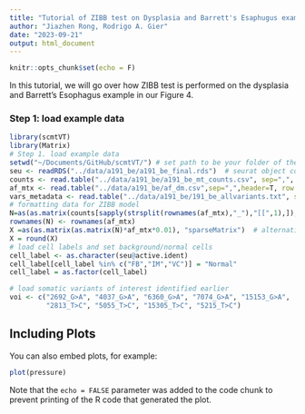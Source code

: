 ```yaml
---
title: "Tutorial of ZIBB test on Dysplasia and Barrett's Esaphugus example"
author: "Jiazhen Rong, Rodrigo A. Gier"
date: "2023-09-21"
output: html_document
---
```


```r
knitr::opts_chunk$set(echo = F)
```

In this tutorial, we will go over how ZIBB test is performed on the dysplasia and Barrett's Esophagus example in our Figure 4.

### Step 1: load example data
```r
library(scmtVT)
library(Matrix)
# Step 1. load example data
setwd("~/Documents/GitHub/scmtVT/") # set path to be your folder of the package downloaded in the system
seu <- readRDS("../data/a191_be/a191_be_final.rds")  # seurat object containing scRNA-Seq result and cluster annotations
counts <- read.table("../data/a191_be/a191_be_mt_counts.csv", sep=",", header=T, row.names = 1) # total varaint count matrix
af_mtx <- read.table("../data/a191_be/af_dm.csv",sep=",",header=T, row.names = 1) # alternate allele variant count matrix
vars_metadata <- read.table("../data/a191_be/191_be_allvariants.txt", sep="\t", header=T, row.names = 1) # metadata of the variants
# formatting data for ZIBB model 
N=as(as.matrix(counts[sapply(strsplit(rownames(af_mtx),"_"),"[[",1),]), "sparseMatrix") # total count coverage, variant x cell
rownames(N) <- rownames(af_mtx)
X =as(as.matrix(as.matrix(N)*af_mtx*0.01), "sparseMatrix")  # alternative allele count coverage, variant x cell
X = round(X)
# load cell labels and set background/normal cells
cell_label <- as.character(seu@active.ident)
cell_label[cell_label %in% c("FB","IM","VC")] = "Normal"
cell_label = as.factor(cell_label)

# load somatic variants of interest identified earlier
voi <- c("2692_G>A", "4037_G>A", "6360_G>A", "7074_G>A", "15153_G>A",
         "2813_T>C", "5055_T>C", "15305_T>C", "5215_T>C")


```

## Including Plots

You can also embed plots, for example:

```r
plot(pressure)
```

Note that the `echo = FALSE` parameter was added to the code chunk to prevent printing of the R code that generated the plot.
